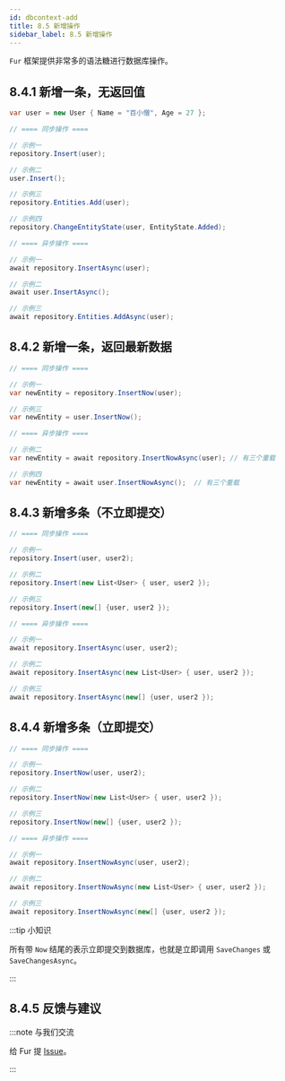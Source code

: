 ```yaml
---
id: dbcontext-add
title: 8.5 新增操作
sidebar_label: 8.5 新增操作
---
```


`Fur` 框架提供非常多的语法糖进行数据库操作。

## 8.4.1 新增一条，无返回值

```cs
var user = new User { Name = "百小僧", Age = 27 };

// ==== 同步操作 ====

// 示例一
repository.Insert(user);

// 示例二
user.Insert();

// 示例三
repository.Entities.Add(user);

// 示例四
repository.ChangeEntityState(user, EntityState.Added);

// ==== 异步操作 ====

// 示例一
await repository.InsertAsync(user);

// 示例二
await user.InsertAsync();

// 示例三
await repository.Entities.AddAsync(user);

```

## 8.4.2 新增一条，返回最新数据

```cs
// ==== 同步操作 ====

// 示例一
var newEntity = repository.InsertNow(user);

// 示例三
var newEntity = user.InsertNow();

// ==== 异步操作 ====

// 示例二
var newEntity = await repository.InsertNowAsync(user); // 有三个重载

// 示例四
var newEntity = await user.InsertNowAsync();  // 有三个重载
```

## 8.4.3 新增多条（不立即提交）

```cs
// ==== 同步操作 ====

// 示例一
repository.Insert(user, user2);

// 示例二
repository.Insert(new List<User> { user, user2 });

// 示例三
repository.Insert(new[] {user, user2 });

// ==== 异步操作 ====

// 示例一
await repository.InsertAsync(user, user2);

// 示例二
await repository.InsertAsync(new List<User> { user, user2 });

// 示例三
await repository.InsertAsync(new[] {user, user2 });
```

## 8.4.4 新增多条（立即提交）

```cs
// ==== 同步操作 ====

// 示例一
repository.InsertNow(user, user2);

// 示例二
repository.InsertNow(new List<User> { user, user2 });

// 示例三
repository.InsertNow(new[] {user, user2 });

// ==== 异步操作 ====

// 示例一
await repository.InsertNowAsync(user, user2);

// 示例二
await repository.InsertNowAsync(new List<User> { user, user2 });

// 示例三
await repository.InsertNowAsync(new[] {user, user2 });
```

:::tip 小知识

所有带 `Now` 结尾的表示立即提交到数据库，也就是立即调用 `SaveChanges` 或 `SaveChangesAsync`。

:::

## 8.4.5 反馈与建议

:::note 与我们交流

给 Fur 提 [Issue](https://gitee.com/monksoul/Fur/issues/new?issue)。

:::
